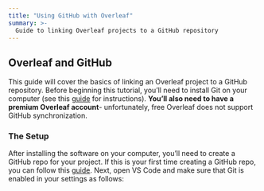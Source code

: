 ```yaml
---
title: "Using GitHub with Overleaf"
summary: >-
  Guide to linking Overleaf projects to a GitHub repository
---
```


## Overleaf and GitHub

This guide will cover the basics of linking an Overleaf project to a GitHub repository. Before beginning this tutorial, you'll need to install Git on your computer (see this [guide](/assignments/tutorial_1.qmd) for instructions). **You'll also need to have a premium Overleaf account**- unfortunately, free Overleaf does not support GitHub synchronization.

### The Setup

After installing the software on your computer, you'll need to create a GitHub repo for your project. If this is your first time creating a GitHub repo, you can follow this [guide](https://hpam7660.com/assignments/tutorial_1.html#creating-your-first-repo). Next, open VS Code and make sure that Git is enabled in your settings as follows: